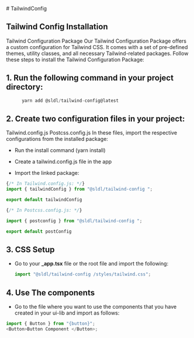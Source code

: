 
<Meta title="Packages/TailwindConfig" /># TailwindConfig

## Tailwind Config Installation

Tailwind Configuration Package
Our Tailwind Configuration Package offers a custom configuration for Tailwind CSS. It comes with a set of pre-defined themes, utility classes, and all necessary Tailwind-related packages.
Follow these steps to install the Tailwind Configuration Package:

## 1. Run the following command in your project directory:

```js
      yarn add @sldl/tailwind-config@latest

```

## 2. Create two configuration files in your project:

Tailwind.config.js
Postcss.config.js
In these files, import the respective configurations from the installed package:

- Run the install command (yarn install)

- Create a tailwind.config.js file in the app

- Import the linked package:

```js
{/* In Tailwind.config.js: */}
import { tailwindConfig } from "@sldl/tailwind-config ";

export default tailwindConfig

{/* In Postcss.config.js: */}

import { postconfig } from "@sldl/tailwind-config ";

export default postConfig

```

## 3. CSS Setup

- Go to your **\_app.tsx** file or the root file and import the following:

  ```js
  import "@sldl/tailwind-config /styles/tailwind.css";
  ```

## 4. Use The components

- Go to the file where you want to use the components that you have created in your ui-lib and import as follows:

```js
import { Button } from "{button}";
<Button>Button Component </Button>;
```
